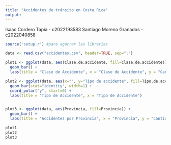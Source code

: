 ```yaml
---
title: "Accidentes de tránsito en Costa Rica"
output: 
---
```


Isaac Cordero Tapia - c2022193583 Santiago Moreno Granados - c2022040858

```r
source('setup.r') #para agarrar las librerias
```

```r

data <- read.csv("accidentes.csv", header=TRUE, sep=";")

plot1 <- ggplot(data, aes(Clase.de.accidente, fill=Clase.de.accidente)) +
  geom_bar() +
  labs(title = "Clase de Accidente", x = "Clase de Accidente", y = "Cantidad")

plot2 <- ggplot(data, aes(x="", y="Tipo de accidente", fill=Tipo.de.accidente)) +
  geom_bar(stat="identity", width=1) +
  coord_polar("y", start=0) +
  labs(title = "Tipo de Accidente", x = "Tipo de Accidente")


plot3 <- ggplot(data, aes(Provincia, fill=Provincia)) +
  geom_bar() +
  labs(title = "Accidentes por Provincia", x = "Provincia", y = "Cantidad")

plot1
plot2
plot3
```
